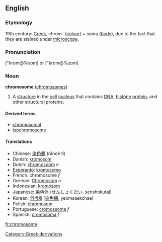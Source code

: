 ==English==
===Etymology===
19th century: [[Greek]], chrom- ([[colour]]) + sōma ([[body]]), due to the fact that they are stained under [[microscope]].

===Pronunciation===
["krom@%som] or ["krom@%zom] 

===Noun===
'''chromosome''' ([[chromosomes]])

# A [[structure]] in the [[cell]] [[nucleus]] that contains [[DNA]], [[histone]] [[protein]], and other structural proteins.

====Derived terms====
*[[chromosomal]]
*[[isochromosome]]

====Translations====
*Chinese: [[染色體]] (rǎncè tǐ)
*Danish: [[kromosom]]
*Dutch: [[chromosoom]] ''n''
*[[Esperanto]]: [[kromosomo]]
*French: chromosome ''f''
*German: [[Chromosom]] ''n''
*Indonesian: [[kromosom]]
*Japanese: [[染色体]] (せんしょくたい, senshokutai)
*Korean: [[염색체]] ([[染色體]], yeomsaekchae)
*Polish: [[chromosom]]
*Portuguese: [[cromossoma]] ''f''
*Spanish: [[cromosoma]] ''f''

[[fr:chromosome]]
[[Category:Greek derivations]]